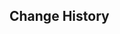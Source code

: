 {{Repertoire of Myriad Melodies Score
|name        = Sieh an, mein Sommernachtgarten!
|image       = Repertoire of Myriad Melodies Cover 07.png
|album       = Mondstadt: City of Winds and Idylls
|order       = 8
|region      = Mondstadt
|character   = Fischl
|soundtrack  = Sieh an, mein Sommernachtgarten!
|bpm         = 108
|duration    = 1m 15s
|level_1     = Normal
|stars_1     = 1
|reward_1    = Repertoire Coins*20
|notes_1     = 80
|level_2     = Hard
|stars_2     = 4
|reward_2    = Repertoire Coins*40
|notes_2     = 116
|level_3     = Pro
|stars_3     = 5
|reward_3    = Repertoire Coins*60
|notes_3     = 156
|level_4     = Legendary
|stars_4     = 6
|notes_4     = 197
}}

==Change History==
{{Change History|5.3}}